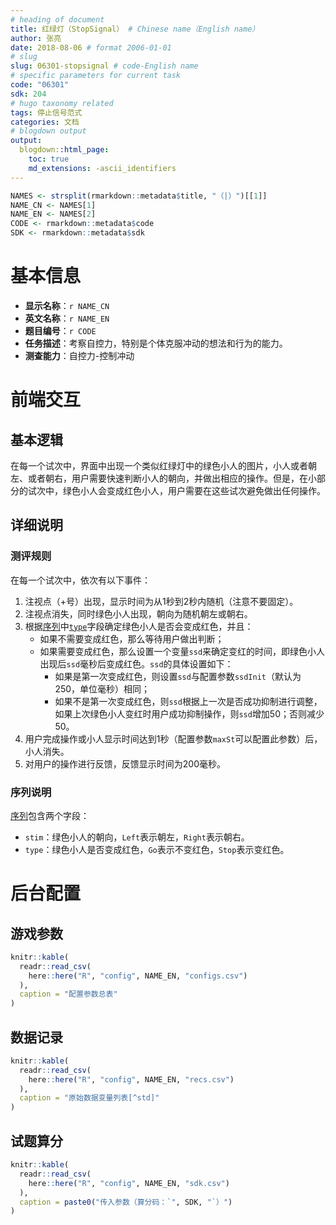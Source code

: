 ```yaml
---
# heading of document
title: 红绿灯（StopSignal） # Chinese name（English name）
author: 张亮
date: 2018-08-06 # format 2006-01-01
# slug
slug: 06301-stopsignal # code-English name
# specific parameters for current task
code: "06301"
sdk: 204
# hugo taxonomy related
tags: 停止信号范式
categories: 文档
# blogdown output
output:
  blogdown::html_page:
    toc: true
    md_extensions: -ascii_identifiers
---
```


```r
NAMES <- strsplit(rmarkdown::metadata$title, "（|）")[[1]]
NAME_CN <- NAMES[1]
NAME_EN <- NAMES[2]
CODE <- rmarkdown::metadata$code
SDK <- rmarkdown::metadata$sdk
```

# 基本信息

* **显示名称**：`r NAME_CN`
* **英文名称**：`r NAME_EN`
* **题目编号**：`r CODE`
* **任务描述**：考察自控力，特别是个体克服冲动的想法和行为的能力。
* **测查能力**：自控力-控制冲动

# 前端交互

## 基本逻辑

在每一个试次中，界面中出现一个类似红绿灯中的绿色小人的图片，小人或者朝左、或者朝右，用户需要快速判断小人的朝向，并做出相应的操作。但是，在小部分的试次中，绿色小人会变成红色小人，用户需要在这些试次避免做出任何操作。

## 详细说明

### 测评规则

在每一个试次中，依次有以下事件：

1. 注视点（+号）出现，显示时间为从1秒到2秒内随机（注意不要固定）。
1. 注视点消失，同时绿色小人出现，朝向为随机朝左或朝右。
1. 根据[序列](/seq/06301_StopSignal.json){target="_blank"}中[`type`][序列说明]字段确定绿色小人是否会变成红色，并且：
    * 如果不需要变成红色，那么等待用户做出判断；
    * 如果需要变成红色，那么设置一个变量`ssd`来确定变红的时间，即绿色小人出现后`ssd`毫秒后变成红色。`ssd`的具体设置如下：
        + 如果是第一次变成红色，则设置`ssd`与配置参数`ssdInit`（默认为250，单位毫秒）相同；
        + 如果不是第一次变成红色，则`ssd`根据上一次是否成功抑制进行调整，如果上次绿色小人变红时用户成功抑制操作，则`ssd`增加50；否则减少50。
1. 用户完成操作或小人显示时间达到1秒（配置参数`maxSt`可以配置此参数）后，小人消失。
1. 对用户的操作进行反馈，反馈显示时间为200毫秒。

### 序列说明

[序列](/seq/06301_StopSignal.json){target="_blank"}包含两个字段：

* `stim`：绿色小人的朝向，`Left`表示朝左，`Right`表示朝右。
* `type`：绿色小人是否变成红色，`Go`表示不变红色，`Stop`表示变红色。

# 后台配置

## 游戏参数

```r
knitr::kable(
  readr::read_csv(
    here::here("R", "config", NAME_EN, "configs.csv")
  ),
  caption = "配置参数总表"
)
```

## 数据记录

```r
knitr::kable(
  readr::read_csv(
    here::here("R", "config", NAME_EN, "recs.csv")
  ),
  caption = "原始数据变量列表[^std]"
)
```

[^std]: 请参考[标准](`r blogdown::shortcode("relref", "standard")`)。

## 试题算分

```r
knitr::kable(
  readr::read_csv(
    here::here("R", "config", NAME_EN, "sdk.csv")
  ),
  caption = paste0("传入参数（算分码：`", SDK, "`）")
)
```
